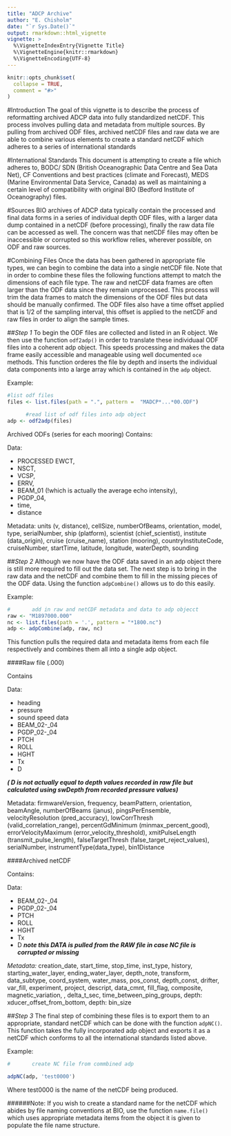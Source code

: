 ```yaml
---
title: "ADCP Archive"
author: "E. Chisholm"
date: "`r Sys.Date()`"
output: rmarkdown::html_vignette
vignette: >
  %\VignetteIndexEntry{Vignette Title}
  %\VignetteEngine{knitr::rmarkdown}
  %\VignetteEncoding{UTF-8}
---
```


```r
knitr::opts_chunk$set(
  collapse = TRUE,
  comment = "#>"
)
```

#Introduction
The goal of this vignette is to describe the process of reformatting archived ADCP data into fully standardized netCDF. This process involves pulling data and metadata from multiple sources. By pulling from archived ODF files, archived netCDF files and raw data we are able to combine various elements to create a standard netCDF which adheres to a series of international standards

#International Standards
This document is attempting to create a file which adheres to, BODC/ SDN (British Oceanographic Data Centre and Sea Data Net), CF Conventions and best practices (climate and Forecast), MEDS (Marine Environmental Data Service, Canada) as well as maintaining a certain level of compatibility with original BIO (Bedford Institute of Oceanography) files. 


#Sources
BIO archives of ADCP data typically contain the processed and final data forms in a series of individual depth ODF files, with a larger data dump contained in a netCDF (before processing), finally the raw data file can be accessed as well. The concern was that netCDF files may often be inaccessible or corrupted so this workflow relies, wherever possible, on ODF and raw sources. 


#Combining Files
Once the data has been gathered in appropriate file types, we can begin to combine the data into a single netCDF file. Note that in order to combine these files the following functions attempt to match the dimensions of each file type. The raw and netCDF data frames are often larger than the ODF data since they remain unprocessed. This process will trim the data frames to match the dimensions of the ODF files but data should be manually confirmed. The ODF files also have a time offset applied that is 1/2 of the sampling interval, this offset is applied to the netCDF and raw files in order to align the sample times. 

##*Step 1*
To begin the ODF files are collected and listed in an R object. We then use the function `odf2adp()` in order to translate these individuaal ODF files into a coherent adp object. This speeds processing and makes the data  frame easily accessible and manageable using well documented `oce` methods. This function orderes the file by depth and inserts the individual data components into a large array which is contained in the `adp` object. 

Example:

```r
#list odf files
files <- list.files(path = ".", pattern =  "MADCP*...*00.ODF")

      #read list of odf files into adp object
adp <- odf2adp(files)

```

 Archived ODFs (series for each mooring)
 Contains:

Data:

* PROCESSED EWCT,
* NSCT, 
* VCSP, 
* ERRV, 
* BEAM_01 (!which is actually the average echo intensity), 
* PGDP_04,
* time, 
* distance

Metadata: units (v, distance), cellSize, numberOfBeams, orientation,
    model, type, serialNumber, ship (platform), scientist
    (chief_scientist), institute (data_origin), cruise (cruise_name), station (mooring),
    countryInstituteCode, cruiseNumber, startTime, latitude, longitude,
    waterDepth, sounding

##*Step 2*
Although we now have the ODF data saved in an adp object there is still more required to fill out the data set. The next step is to bring in the raw data and the netCDF and combine them to fill in the missing pieces of the ODF data. Using the function `adpCombine()` allows us to do this easily.

Example: 
```r
#       add in raw and netCDF metadata and data to adp objecct
raw <- "M1897000.000"
nc <- list.files(path = '.', pattern = "*1800.nc")
adp <- adpCombine(adp, raw, nc)
```

This function pulls the required data and metadata items from each file respectively and combines them all into a single adp object. 

####Raw file (.000)

Contains


Data:


* heading
* pressure 
* sound speed data 
* BEAM_02-_04 
* PGDP_02-_04
* PTCH 
* ROLL 
* HGHT
* Tx
* D

***( D is not actually equal to depth values recorded in raw file but calculated using swDepth     from recorded pressure values)***


 Metadata: firmwareVersion, frequency, beamPattern, orientation, beamAngle,
    numberOfBeams (janus), pingsPerEnsemble, velocityResolution (pred_accuracy),
    lowCorrThresh (valid_correlation_range), percentGdMinimum
    (minmax_percent_good), errorVelocityMaximum (error_velocity_threshold),
    xmitPulseLength (transmit_pulse_length), falseTargetThresh
    (false_target_reject_values), serialNumber, instrumentType(data_type),
    bin1Distance


####Archived netCDF

Contains:


Data: 

* BEAM_02-_04
* PGDP_02-_04
* PTCH
* ROLL 
* HGHT 
* Tx 
* D
    ***note this DATA is pulled from the RAW file in case NC file is corrupted or missing***


*Metadata:*
    creation_date,  start_time, stop_time, inst_type, history,
    starting_water_layer, ending_water_layer, depth_note, transform,
    data_subtype, coord_system, water_mass, pos_const, depth_const, drifter,
    var_fill, experiment, project, descript, data_cmnt, fill_flag, composite,
    magnetic_variation, , delta_t_sec, time_between_ping_groups, depth:
    xducer_offset_from_bottom, depth: bin_size


##*Step 3*
The final step of combining these files is to export them to an appropriate, standard netCDF which can be done with the function `adpNC()`. This function takes the fully incorporated adp object and exports it as a netCDF which conforms to all the international standards listed above. 

Example:
```r
#       create NC file from commbined adp

adpNC(adp, 'test0000')
```
Where test0000 is the name of the netCDF being produced. 

######Note:
  If you wish to create a standard name for the netCDF which abides by file naming conventions at BIO, use the function `name.file()` which uses appropriate metadata items from the object it is given to populate the file name structure. 
  
  
















